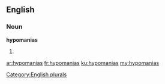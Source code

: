 ==English==

===Noun===
'''hypomanias'''

# {{plural of|[[hypomania]]}}

[[Category:English plurals]]

[[ar:hypomanias]]
[[fr:hypomanias]]
[[ku:hypomanias]]
[[my:hypomanias]]